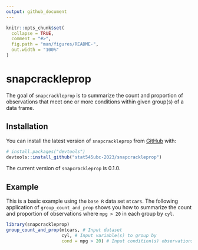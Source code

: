 ```yaml
---
output: github_document
---
```


<!-- README.md is generated from README.Rmd. Please edit that file -->

```r
knitr::opts_chunk$set(
  collapse = TRUE,
  comment = "#>",
  fig.path = "man/figures/README-",
  out.width = "100%"
)
```

# snapcrackleprop

<!-- badges: start -->
<!-- badges: end -->

The goal of `snapcrackleprop` is to summarize the count and proportion of observations that meet one or more conditions within given group(s) of a data frame.

## Installation

You can install the latest version of `snapcrackleprop` from [GitHub](https://github.com/) with:

``` r
# install.packages("devtools")
devtools::install_github("stat545ubc-2023/snapcrackleprop")
```

The current version of `snapcrackleprop` is 0.1.0.

## Example

This is a basic example using the `base R` data set `mtcars`. The following application of `group_count_and_prop` shows you how to summarize the count and proportion of observations where `mpg > 20` in each group by `cyl`. 

```r
library(snapcrackleprop) 
group_count_and_prop(mtcars, # Input dataset
                     cyl, # Input variable(s) to group by
                     cond = mpg > 20) # Input condition(s) observations must meet 
```

